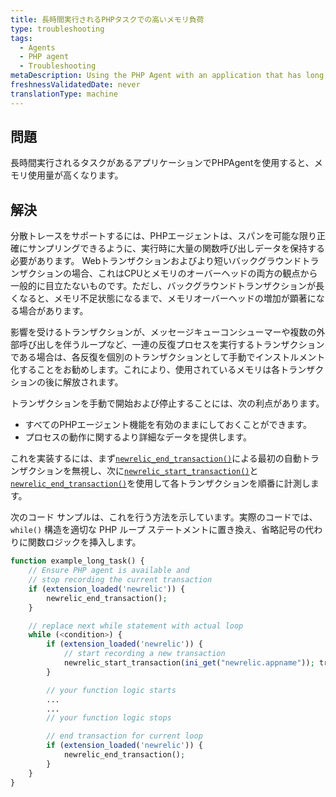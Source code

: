 ```yaml
---
title: 長時間実行されるPHPタスクでの高いメモリ負荷
type: troubleshooting
tags:
  - Agents
  - PHP agent
  - Troubleshooting
metaDescription: Using the PHP Agent with an application that has long running tasks can cause high memory usage.
freshnessValidatedDate: never
translationType: machine
---
```


## 問題

長時間実行されるタスクがあるアプリケーションでPHPAgentを使用すると、メモリ使用量が高くなります。

## 解決

分散トレースをサポートするには、PHPエージェントは、スパンを可能な限り正確にサンプリングできるように、実行時に大量の関数呼び出しデータを保持する必要があります。 Webトランザクションおよびより短いバックグラウンドトランザクションの場合、これはCPUとメモリのオーバーヘッドの両方の観点から一般的に目立たないものです。ただし、バックグラウンドトランザクションが長くなると、メモリ不足状態になるまで、メモリオーバーヘッドの増加が顕著になる場合があります。

影響を受けるトランザクションが、メッセージキューコンシューマーや複数の外部呼び出しを伴うループなど、一連の反復プロセスを実行するトランザクションである場合は、各反復を個別のトランザクションとして手動でインストルメント化することをお勧めします。これにより、使用されているメモリは各トランザクションの後に解放されます。

トランザクションを手動で開始および停止することには、次の利点があります。

* すべてのPHPエージェント機能を有効のままにしておくことができます。
* プロセスの動作に関するより詳細なデータを提供します。

これを実装するには、まず[`newrelic_end_transaction()`](/docs/apm/agents/php-agent/php-agent-api/newrelic_end_transaction/)による最初の自動トランザクションを無視し、次に[`newrelic_start_transaction()`](/docs/apm/agents/php-agent/php-agent-api/newrelic_start_transaction/)と[`newrelic_end_transaction()`](/docs/apm/agents/php-agent/php-agent-api/newrelic_end_transaction/)を使用して各トランザクションを順番に計測します。

次のコード サンプルは、これを行う方法を示しています。実際のコードでは、 `while()` 構造を適切な PHP ループ ステートメントに置き換え、省略記号の代わりに関数ロジックを挿入します。

```php
function example_long_task() {
    // Ensure PHP agent is available and
    // stop recording the current transaction
    if (extension_loaded('newrelic')) { 
        newrelic_end_transaction(); 
    }

    // replace next while statement with actual loop
    while (<condition>) {
        if (extension_loaded('newrelic')) { 
            // start recording a new transaction
            newrelic_start_transaction(ini_get("newrelic.appname")); transaction
        }

        // your function logic starts
        ...
        ...
        // your function logic stops

        // end transaction for current loop
        if (extension_loaded('newrelic')) { 
            newrelic_end_transaction(); 
        }
    }
}
```